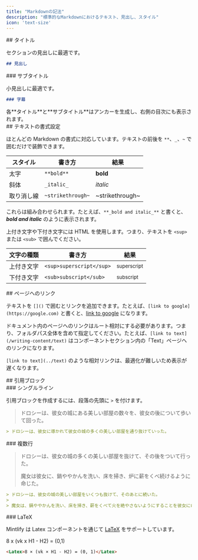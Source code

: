 ```yaml
---
title: "Markdownの記法"
description: "標準的なMarkdownにおけるテキスト、見出し、スタイル"
icon: 'text-size'
---
```


<div id="titles">
  ## タイトル
</div>

セクションの見出しに最適です。

```md
## 見出し
```


<div id="subtitles">
  ### サブタイトル
</div>

小見出しに最適です。

```md
### 字幕
```

<Tip>
  各**タイトル**と**サブタイトル**はアンカーを生成し、右側の目次にも表示されます。
</Tip>


<div id="text-formatting">
  ## テキストの書式設定
</div>

ほとんどの Markdown の書式に対応しています。テキストの前後を `**`、`_`、`~` で囲むだけで装飾できます。

| スタイル      | 書き方               | 結果                |
| ------------- | -------------------- | ------------------- |
| 太字          | `**bold**`           | **bold**            |
| 斜体          | `_italic_`           | _italic_            |
| 取り消し線    | `~strikethrough~`    | ~strikethrough~     |

これらは組み合わせられます。たとえば、`**_bold and italic_**` と書くと、**_bold and italic_** のように表示されます。

上付き文字や下付き文字には HTML を使用します。つまり、テキストを `<sup>` または `<sub>` で囲んでください。

| 文字の種類    | 書き方                       | 結果                      |
| ------------- | ---------------------------- | ------------------------- |
| 上付き文字    | `<sup>superscript</sup>`     | <sup>superscript</sup>    |
| 下付き文字    | `<sub>subscript</sub>`       | <sub>subscript</sub>      |

<div id="linking-to-pages">
  ## ページへのリンク
</div>

テキストを `[]()` で囲むとリンクを追加できます。たとえば、`[link to google](https://google.com)` と書くと、[link to google](https://google.com) になります。

ドキュメント内のページへのリンクはルート相対にする必要があります。つまり、フォルダパス全体を含めて指定してください。たとえば、`[link to text](/writing-content/text)` はコンポーネントセクション内の「Text」ページへのリンクになります。

`[link to text](../text)` のような相対リンクは、最適化が難しいため表示が遅くなります。

<div id="blockquotes">
  ## 引用ブロック
</div>

<div id="singleline">
  ### シングルライン
</div>

引用ブロックを作成するには、段落の先頭に `>` を付けます。

> ドロシーは、彼女の城にある美しい部屋の数々を、彼女の後について歩いて回った。

```md
> ドロシーは、彼女に導かれて彼女の城の多くの美しい部屋を通り抜けていった。
```


<div id="multiline">
  ### 複数行
</div>

> ドロシーは、彼女の城の多くの美しい部屋を抜けて、その後をついて行った。
>
> 魔女は彼女に、鍋ややかんを洗い、床を掃き、炉に薪をくべ続けるように命じた。

```md
> ドロシーは、彼女の城の美しい部屋をいくつも抜けて、そのあとに続いた。
>
> 魔女は、鍋ややかんを洗い、床を掃き、薪をくべて火を絶やさないようにすることを彼女に命じた。
```


<div id="latex">
  ### LaTeX
</div>

Mintlify は Latex コンポーネントを通じて [LaTeX](https://www.latex-project.org) をサポートしています。

<Latex>8 x (vk x H1 - H2) = (0,1)</Latex>

```md
<Latex>8 × (vk × H1 - H2) = (0, 1)</Latex>
```

